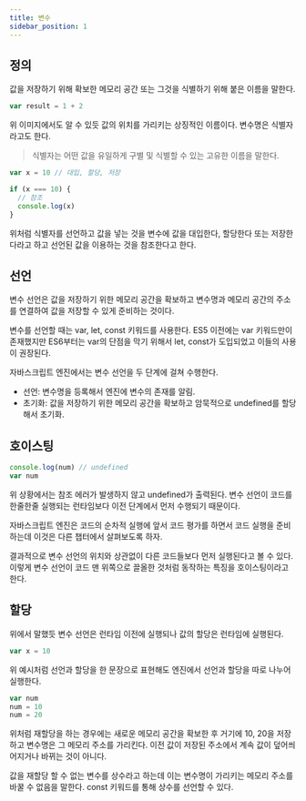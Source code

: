 ```yaml
---
title: 변수
sidebar_position: 1
---
```


## 정의

값을 저장하기 위해 확보한 메모리 공간 또는 그것을 식별하기 위해 붙은 이름을 말한다.

```javascript
var result = 1 + 2
```

위 이미지에서도 알 수 있듯 값의 위치를 가리키는 상징적인 이름이다. 변수명은 식별자라고도 한다.

> 식별자는 어떤 값을 유일하게 구별 및 식별할 수 있는 고유한 이름을 말한다.

```javascript
var x = 10 // 대입, 할당, 저장

if (x === 10) {
  // 참조
  console.log(x)
}
```

위처럼 식별자를 선언하고 값을 넣는 것을 변수에 값을 대입한다, 할당한다 또는 저장한다라고 하고 선언된 값을 이용하는 것을 참조한다고 한다.

## 선언

변수 선언은 값을 저장하기 위한 메모리 공간을 확보하고 변수명과 메모리 공간의 주소를 연결하여 값을 저장할 수 있게 준비하는 것이다.

변수를 선언할 때는 var, let, const 키워드를 사용한다. ES5 이전에는 var 키워드만이 존재했지만 ES6부터는 var의 단점을 막기 위해서 let, const가 도입되었고 이들의 사용이 권장된다.

자바스크립트 엔진에서는 변수 선언을 두 단계에 걸쳐 수행한다.

- 선언: 변수명을 등록해서 엔진에 변수의 존재를 알림.
- 초기화: 값을 저장하기 위한 메모리 공간을 확보하고 암묵적으로 undefined를 할당해서 초기화.

## 호이스팅

```javascript
console.log(num) // undefined
var num
```

위 상황에서는 참조 에러가 발생하지 않고 undefined가 출력된다. 변수 선언이 코드를 한줄한줄 실행되는 런타임보다 이전 단계에서 먼저 수행되기 때문이다.

자바스크립트 엔진은 코드의 순차적 실행에 앞서 코드 평가를 하면서 코드 실행을 준비하는데 이것은 다른 챕터에서 살펴보도록 하자.

결과적으로 변수 선언의 위치와 상관없이 다른 코드들보다 먼저 실행된다고 볼 수 있다. 이렇게 변수 선언이 코드 맨 위쪽으로 끌올한 것처럼 동작하는 특징을 호이스팅이라고 한다.

## 할당

위에서 말했듯 변수 선언은 런타임 이전에 실행되나 값의 할당은 런타임에 실행된다.

```javascript
var x = 10
```

위 예시처럼 선언과 할당을 한 문장으로 표현해도 엔진에서 선언과 할당을 따로 나누어 실행한다.

```javascript
var num
num = 10
num = 20
```

위처럼 재할당을 하는 경우에는 새로운 메모리 공간을 확보한 후 거기에 10, 20을 저장하고 변수명은 그 메모리 주소를 가리킨다. 이전 값이 저장된 주소에서 계속 값이 덮어씌어지거나 바뀌는 것이 아니다.

값을 재할당 할 수 없는 변수를 상수라고 하는데 이는 변수명이 가리키는 메모리 주소를 바꿀 수 없음을 말한다. const 키워드를 통해 상수를 선언할 수 있다.
